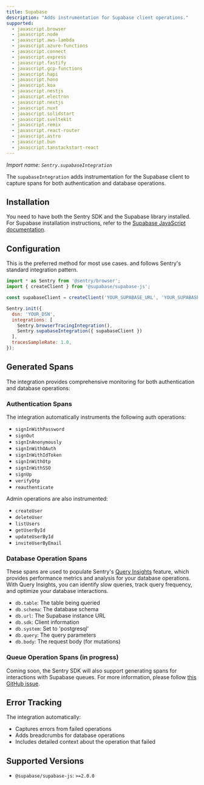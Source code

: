 ```yaml
---
title: Supabase
description: "Adds instrumentation for Supabase client operations."
supported:
  - javascript.browser
  - javascript.node
  - javascript.aws-lambda
  - javascript.azure-functions
  - javascript.connect
  - javascript.express
  - javascript.fastify
  - javascript.gcp-functions
  - javascript.hapi
  - javascript.hono
  - javascript.koa
  - javascript.nestjs
  - javascript.electron
  - javascript.nextjs
  - javascript.nuxt
  - javascript.solidstart
  - javascript.sveltekit
  - javascript.remix
  - javascript.react-router
  - javascript.astro
  - javascript.bun
  - javascript.tanstackstart-react
---
```


_Import name: `Sentry.supabaseIntegration`_

The `supabaseIntegration` adds instrumentation for the Supabase client to capture spans for both authentication and database operations.

## Installation

You need to have both the Sentry SDK and the Supabase library installed. For Supabase installation instructions, refer to the [Supabase JavaScript documentation](https://supabase.com/docs/reference/javascript/introduction).


## Configuration

This is the preferred method for most use cases. and follows Sentry's standard integration pattern.

```javascript
import * as Sentry from '@sentry/browser';
import { createClient } from '@supabase/supabase-js';

const supabaseClient = createClient('YOUR_SUPABASE_URL', 'YOUR_SUPABASE_KEY');

Sentry.init({
  dsn: 'YOUR_DSN',
  integrations: [
    Sentry.browserTracingIntegration(),
    Sentry.supabaseIntegration({ supabaseClient })
  ],
  tracesSampleRate: 1.0,
});
```

## Generated Spans

The integration provides comprehensive monitoring for both authentication and database operations:

### Authentication Spans

The integration automatically instruments the following auth operations:
- `signInWithPassword`
- `signOut`
- `signInAnonymously`
- `signInWithOAuth`
- `signInWithIdToken`
- `signInWithOtp`
- `signInWithSSO`
- `signUp`
- `verifyOtp`
- `reauthenticate`

Admin operations are also instrumented:
- `createUser`
- `deleteUser`
- `listUsers`
- `getUserById`
- `updateUserById`
- `inviteUserByEmail`

### Database Operation Spans

These spans are used to populate Sentry's [Query Insights](/product/insights/backend/queries/) feature, which provides performance metrics and analysis for your database operations. With Query Insights, you can identify slow queries, track query frequency, and optimize your database interactions.

- `db.table`: The table being queried
- `db.schema`: The database schema
- `db.url`: The Supabase instance URL
- `db.sdk`: Client information
- `db.system`: Set to 'postgresql'
- `db.query`: The query parameters
- `db.body`: The request body (for mutations)

### Queue Operation Spans (in progress)

Coming soon, the Sentry SDK will also support generating spans for interactions with Supabase queues. For more information, please follow [this GitHub issue](https://github.com/getsentry/sentry-javascript/issues/14611).


## Error Tracking

The integration automatically:
- Captures errors from failed operations
- Adds breadcrumbs for database operations
- Includes detailed context about the operation that failed


## Supported Versions

- `@supabase/supabase-js`: `>=2.0.0` 